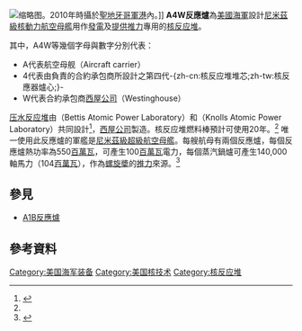 [[File:USS_68_"Nimitz"_jhvhgfv.jpg|缩略图]]。2010年時攝於[[聖地牙哥_(加州)|聖地牙哥軍港]]內。]]
'''A4W反應爐'''為[[美國海軍|美國海軍]]設計[[尼米茲級核動力航空母艦|尼米茲級核動力航空母艦]]用作[[發電|發電]]及[[核動力船隻|提供推力]]專用的[[核反应堆|核反应堆]]。

其中，A4W等幾個字母與數字分別代表：
* A代表航空母舰（Aircraft carrier）
* 4代表由負責的合約承包商所設計之第四代-{zh-cn:核反应堆堆芯;zh-tw:核反應器爐心;}-
* W代表合約承包商[[西屋公司|西屋公司]]（Westinghouse）

[[压水反应堆|压水反应堆]]由{{link-en|貝蒂斯原子動力研究所|Bettis Atomic Power Laboratory}}（Bettis Atomic Power Laboratory）和{{link-en|諾爾原子能實驗室|Knolls Atomic Power Laboratory}}（Knolls Atomic Power Laboratory）共同設計<ref name="UNPS">{{cite web
| url = http://www.fas.org/man/dod-101/sys/ship/eng/a4w.htm
| title = A4W
| accessdate = 2006-10-16
| date = 1999-02-27
| work = US Navy Propulsion Systems
| publisher = [[美國科學家聯盟|美國科學家聯盟]]
| quote = current cores for the NIMITZ Class aircraft carrier ... last on average about 20 years
| archive-date = 2006-09-25
| archive-url = https://web.archive.org/web/20060925053842/http://fas.org/man/dod-101/sys/ship/eng/a4w.htm
| dead-url = no
}}</ref>，[[西屋公司|西屋公司]]製造。核反应堆燃料棒預計可使用20年。<ref name="UNPS"/>
唯一使用此反應爐的軍艦是[[尼米茲級核動力航空母艦|尼米茲級]][[超級航空母艦|超級航空母艦]]。每艘航母有兩個反應爐，每個反應爐熱功率為550[[瓦特|百萬瓦]]，可產生100[[瓦特|百萬瓦]]電力，每個蒸汽鍋爐可產生140,000軸馬力（104[[瓦特|百萬瓦]]），作為[[螺旋槳|螺旋槳]]的[[推力|推力]]來源。<ref>{{cite web
| url = http://www.fas.org/man/dod-101/sys/ship/eng/index.html
| title = US Navy Propulsion Systems
| accessdate = 2006-10-16
| publisher = [[美國科學家聯盟|美國科學家聯盟]]
| quote = power per reactor ... 140,000 shp
| archive-date = 2006-10-09
| archive-url = https://web.archive.org/web/20061009044152/http://www.fas.org/man/dod-101/sys/ship/eng/index.html
| dead-url = no
}}</ref>

==參見==
* [[A1B反應爐|A1B反應爐]]

==參考資料==
{{reflist}}
{{美国小作品}}

[[Category:美国海军装备|Category:美国海军装备]]
[[Category:美国核技术|Category:美国核技术]]
[[Category:核反应堆|Category:核反应堆]]
